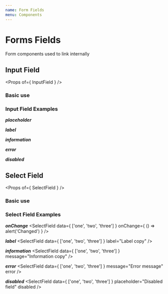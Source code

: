 ```yaml
---
name: Form Fields
menu: Components
---
```



# Forms Fields
Form components used to link internally

<!-- Text input field -->
## Input Field
<Props of={ InputField } />

### Basic use
<Playground>
    <InputField />
</Playground>

### Input Field Examples

***placeholder***
<InputField placeholder="placeholder" />

***label***
<InputField label="Label copy" />

***information***
<InputField message="Information copy" />

***error***
<InputField message="Error message" error />

***disabled***
<InputField placeholder="Disabled field" disabled />


<!-- Select field -->
## Select Field
<Props of={ SelectField } />

### Basic use
<Playground>
    <SelectField data={ ['one', 'two', 'three'] } />
</Playground>

### Select Field Examples

***onChange***
<SelectField data={ ['one', 'two', 'three'] } onChange={ () => alert('Changed') } />

***label***
<SelectField data={ ['one', 'two', 'three'] } label="Label copy" />

***information***
<SelectField data={ ['one', 'two', 'three'] } message="Information copy" />

***error***
<SelectField data={ ['one', 'two', 'three'] } message="Error message" error />

***disabled***
<SelectField data={ ['one', 'two', 'three'] } placeholder="Disabled field" disabled />
